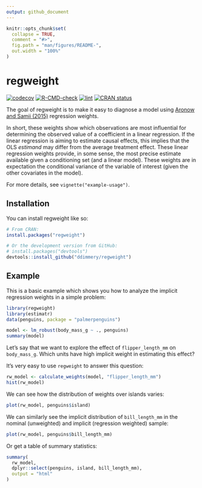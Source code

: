 ```yaml
---
output: github_document
---
```


<!-- README.md is generated from README.Rmd. Please edit that file -->

```r
knitr::opts_chunk$set(
  collapse = TRUE,
  comment = "#>",
  fig.path = "man/figures/README-",
  out.width = "100%"
)
```

# regweight

<!-- badges: start -->
[![codecov](https://codecov.io/gh/ddimmery/regweight/branch/main/graph/badge.svg?token=OG7J5YE3JB)](https://app.codecov.io/gh/ddimmery/regweight)
[![R-CMD-check](https://github.com/ddimmery/regweight/actions/workflows/check-full.yaml/badge.svg)](https://github.com/ddimmery/regweight/actions/workflows/check-full.yaml)
[![lint](https://github.com/ddimmery/regweight/actions/workflows/lint.yaml/badge.svg)](https://github.com/ddimmery/regweight/actions/workflows/lint.yaml)
[![CRAN status](https://www.r-pkg.org/badges/version/regweight)](https://CRAN.R-project.org/package=regweight)
<!-- badges: end -->

The goal of regweight is to make it easy to diagnose a model using [Aronow and Samii (2015)](https://onlinelibrary.wiley.com/doi/abs/10.1111/ajps.12185) regression weights.

In short, these weights show which observations are most influential for determining the observed value of a coefficient in a linear regression. If the linear regression is aiming to estimate causal effects, this implies that the OLS *estimand* may differ from the average treatment effect. These linear regression weights provide, in some sense, the most precise estimate available given a conditioning set (and a linear model). These weights are in expectation the conditional variance of the variable of interest (given the other covariates in the model).

For more details, see `vignette("example-usage")`.

## Installation

You can install regweight like so:

```r
# From CRAN:
install.packages("regweight")

# Or the development version from GitHub:
# install.packages("devtools")
devtools::install_github("ddimmery/regweight")
```

## Example

This is a basic example which shows you how to analyze the implicit regression weights in a simple problem:

```r
library(regweight)
library(estimatr)
data(penguins, package = "palmerpenguins")

model <- lm_robust(body_mass_g ~ ., penguins)
summary(model)
```

Let's say that we want to explore the effect of `flipper_length_mm` on `body_mass_g`. Which units have high implicit weight in estimating this effect?

It's very easy to use `regweight` to answer this question:

```r
rw_model <- calculate_weights(model, "flipper_length_mm")
hist(rw_model)
```

We can see how the distribution of weights over islands varies:
```r
plot(rw_model, penguins$island)
```

We can similarly see the implicit distribution of `bill_length_mm` in the nominal (unweighted) and implicit (regression weighted) sample:

```r
plot(rw_model, penguins$bill_length_mm)
```

Or get a table of summary statistics:

```r
summary(
  rw_model,
  dplyr::select(penguins, island, bill_length_mm),
  output = "html"
)
```

